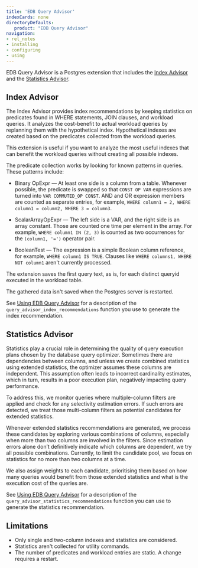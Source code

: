 ```yaml
---
title: 'EDB Query Advisor'
indexCards: none
directoryDefaults:
   product: "EDB Query Advisor"
navigation:
- rel_notes
- installing
- configuring
- using
---
```


EDB Query Advisor is a Postgres extension that includes the [Index Advisor](#query-advisor) and the [Statistics Advisor](#statistics-advisor). 

## Index Advisor

The Index Advisor provides index recommendations by keeping statistics on predicates found in WHERE statements, JOIN clauses, and workload queries. It analyzes the cost-benefit to actual workload queries by replanning them with the hypothetical index. Hypothetical indexes are created based on the predicates collected from the workload queries.

This extension is useful if you want to analyze the most useful indexes that can benefit the workload queries without creating all possible indexes.

The predicate collection works by looking for known patterns in queries. These patterns include:

- Binary OpExpr &mdash; At least one side is a column from a table. Whenever possible, the predicate is swapped so that `CONST OP VAR` expressions are turned into `VAR COMMUTED_OP CONST`. AND and OR expression members are counted as separate entries, for example, `WHERE column1 = 2, WHERE column1 = column2, WHERE 3 = column3`.

- ScalarArrayOpExpr &mdash; The left side is a VAR, and the right side is an array constant. Those are counted one time per element in the array. For example, `WHERE column1 IN (2, 3)` is counted as two occurrences for the `(column1, '=')` operator pair.

- BooleanTest &mdash;  The expression is a simple Boolean column reference, for example, `WHERE column1 IS TRUE`. Clauses like `WHERE columns1, WHERE NOT column1` aren't currently processed.

The extension saves the first query text, as is, for each distinct queryid executed in the workload table.

The gathered data isn't saved when the Postgres server is restarted.

See [Using EDB Query Advisor](using/#query_advisor_index_recommendationsmin_filter-min_selectivity) for a description of the `query_advisor_index_recommendations` function you use to generate the index recommendation.

## Statistics Advisor

Statistics play a crucial role in determining the quality of query execution plans chosen by the database query optimizer. Sometimes there are dependencies between columns, and unless we create combined statistics using extended statistics, the optimizer assumes these columns are independent. This assumption often leads to incorrect cardinality estimates, which in turn, results in a poor execution plan, negatively impacting query performance.

To address this, we monitor queries where multiple-column filters are applied and check for any selectivity estimation errors. If such errors are detected, we treat those multi-column filters as potential candidates for extended statistics.

Whenever extended statistics recommendations are generated, we process these candidates by exploring various combinations of columns, especially when more than two columns are involved in the filters. Since estimation errors alone don’t definitively indicate which columns are dependent, we try all possible combinations. Currently, to limit the candidate pool, we focus on statistics for no more than two columns at a time.

We also assign weights to each candidate, prioritising them based on how many queries would benefit from those extended statistics and what is the execution cost of the queries are.

See [Using EDB Query Advisor](using/#query_advisor_statistics_recommendationsmin_err_estimate_num-min_err_estimate_ratio) for a description of the `query_advisor_statistics_recommendations` function you can use to generate the statistics recommendation.

## Limitations

- Only single and two-column indexes and statistics are considered.
- Statistics aren't collected for utility commands.
- The number of predicates and workload entries are static. A change requires a restart.